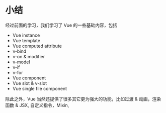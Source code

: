 # 小结
经过前面的学习，我们学习了 Vue 的一些基础内容，包括
* Vue instance
* Vue template
* Vue computed attribute
* v-bind
* v-on & modifier
* v-model
* v-if
* v-for
* Vue component
* Vue slot & v-slot
* Vue single file component

除此之外，Vue 当然还提供了很多其它更为强大的功能，比如过渡 & 动画，渲染函数 & JSX, 自定义指令，Mixin, 
